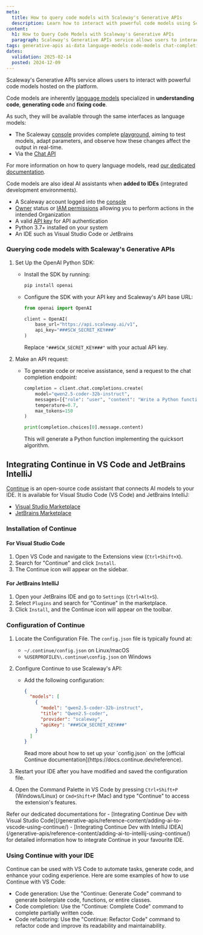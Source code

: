 ```yaml
---
meta:
  title: How to query code models with Scaleway's Generative APIs
  description: Learn how to interact with powerful code models using Scaleway's Generative APIs service. Integrate with VS Code and IntelliJ for enhanced coding experience.
content:
  h1: How to Query Code Models with Scaleway's Generative APIs
  paragraph: Scaleway's Generative APIs service allows users to interact with powerful code models hosted on the platform. These code models are specialized in understanding code, generating code, and fixing code. With Scaleway's Generative APIs, you can integrate these code models with popular IDEs like VS Code and IntelliJ.
tags: generative-apis ai-data language-models code-models chat-completions-api scaleway-continue vs-code intellij
dates:
  validation: 2025-02-14
  posted: 2024-12-09
---
```


Scaleway's Generative APIs service allows users to interact with powerful code models hosted on the platform.

Code models are inherently [language models](/generative-apis/how-to/query-language-models/) specialized in **understanding code**, **generating code** and **fixing code**. 

As such, they will be available through the same interfaces as language models:
- The Scaleway [console](https://console.scaleway.com) provides complete [playground](/generative-apis/how-to/query-language-models/#accessing-the-playground), aiming to test models, adapt parameters, and observe how these changes affect the output in real-time.
- Via the [Chat API](/generative-apis/how-to/query-language-models/#querying-language-models-via-api)

For more information on how to query language models, read [our dedicated documentation](/generative-apis/how-to/query-language-models/).

Code models are also ideal AI assistants when **added to IDEs** (integrated development environments). 

<Macro id="requirements" />

- A Scaleway account logged into the [console](https://console.scaleway.com)
- [Owner](/iam/concepts/#owner) status or [IAM permissions](/iam/concepts/#permission) allowing you to perform actions in the intended Organization
- A valid [API key](/iam/how-to/create-api-keys/) for API authentication
- Python 3.7+ installed on your system
- An IDE such as Visual Studio Code or JetBrains

### Querying code models with Scaleway's Generative APIs

1. Set Up the OpenAI Python SDK:
   - Install the SDK by running:
     ```bash
     pip install openai
     ```
   - Configure the SDK with your API key and Scaleway's API base URL:
     ```python
     from openai import OpenAI

     client = OpenAI(
         base_url="https://api.scaleway.ai/v1",
         api_key="###SCW_SECRET_KEY###"
     )
     ```
     Replace `"###SCW_SECRET_KEY###"` with your actual API key.

2. Make an API request:
   - To generate code or receive assistance, send a request to the chat completion endpoint:
     ```python
     completion = client.chat.completions.create(
         model="qwen2.5-coder-32b-instruct",
         messages=[{"role": "user", "content": "Write a Python function to sort a list using quicksort."}],
         temperature=0.7,
         max_tokens=150
     )

     print(completion.choices[0].message.content)
     ```
     This will generate a Python function implementing the quicksort algorithm.


## Integrating Continue in VS Code and JetBrains IntelliJ

[Continue](https://www.continue.dev/) is an open-source code assistant that connects AI models to your IDE. It is available for Visual Studio Code (VS Code) and JetBrains IntelliJ:

* [Visual Studio Marketplace](https://marketplace.visualstudio.com/items?itemName=Continue.continue)
* [JetBrains Marketplace](https://plugins.jetbrains.com/plugin/22707-continue)

### Installation of Continue

#### For Visual Studio Code

1. Open VS Code and navigate to the Extensions view (`Ctrl+Shift+X`).
2. Search for "Continue" and click `Install`.
3. The Continue icon will appear on the sidebar.

#### For JetBrains IntelliJ

1. Open your JetBrains IDE and go to `Settings` (`Ctrl+Alt+S`).
2. Select `Plugins` and search for "Continue" in the marketplace.
3. Click `Install`, and the Continue icon will appear on the toolbar.

### Configuration of Continue

1. Locate the Configuration File. The `config.json` file is typically found at:
     - `~/.continue/config.json` on Linux/macOS
     - `%USERPROFILE%\.continue\config.json` on Windows

2. Configure Continue to use Scaleway's API:
   - Add the following configuration:
     ```json
     {
       "models": [
         {
           "model": "qwen2.5-coder-32b-instruct",
           "title": "Qwen2.5-coder",
           "provider": "scaleway",
           "apiKey": "###SCW_SECRET_KEY###"
         }
       ]
     }
     ```
     <Message type="tip">
       Read more about how to set up your `config.json` on the [official Continue documentation](https://docs.continue.dev/reference).
     </Message>
3. Restart your IDE after you have modified and saved the configuration file.
4. Open the Command Palette in VS Code by pressing `Ctrl+Shift+P` (Windows/Linux) or `Cmd+Shift+P` (Mac) and type "Continue" to access the extension's features.

<Message type="tip">
  Refer our dedicated documentations for
  - [Integrating Continue Dev with Visual Studio Code](/generative-apis/reference-content/adding-ai-to-vscode-using-continue/)
  - [Integrating Continue Dev with IntelliJ IDEA](/generative-apis/reference-content/adding-ai-to-intellij-using-continue/)
  for detailed information how to integrate Continue in your favourite IDE.
</Message>

### Using Continue with your IDE
Continue can be used with VS Code to automate tasks, generate code, and enhance your coding experience. Here are some examples of how to use Continue with VS Code:

* Code generation: Use the "Continue: Generate Code" command to generate boilerplate code, functions, or entire classes.
* Code completion: Use the "Continue: Complete Code" command to complete partially written code.
* Code refactoring: Use the "Continue: Refactor Code" command to refactor code and improve its readability and maintainability.


